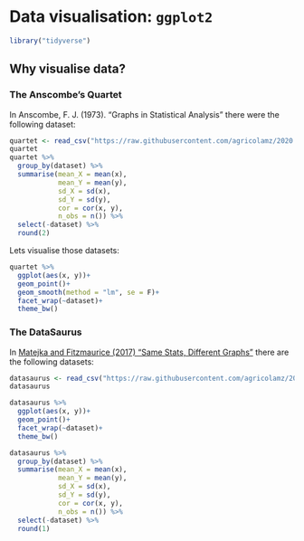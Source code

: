# Data visualisation: `ggplot2` {#ggplot2}

```r
library("tidyverse")
```

## Why visualise data?
### The Anscombe’s Quartet
In Anscombe, F. J. (1973). "Graphs in Statistical Analysis" there were the following dataset:

```r
quartet <- read_csv("https://raw.githubusercontent.com/agricolamz/2020.02_Naumburg_R/master/data/anscombe.csv")
quartet
quartet %>% 
  group_by(dataset) %>% 
  summarise(mean_X = mean(x),
            mean_Y = mean(y),
            sd_X = sd(x),
            sd_Y = sd(y),
            cor = cor(x, y),
            n_obs = n()) %>% 
  select(-dataset) %>% 
  round(2)
```

Lets visualise those datasets:

```r
quartet %>% 
  ggplot(aes(x, y))+
  geom_point()+
  geom_smooth(method = "lm", se = F)+
  facet_wrap(~dataset)+
  theme_bw()
```

### The DataSaurus
In [Matejka and Fitzmaurice (2017) "Same Stats, Different Graphs"](https://www.autodeskresearch.com/sites/default/files/SameStats-DifferentGraphs.pdf) there are the following datasets:

```r
datasaurus <- read_csv("https://raw.githubusercontent.com/agricolamz/2020.02_Naumburg_R/master/data/datasaurus.csv")
datasaurus
```

```r
datasaurus %>% 
  ggplot(aes(x, y))+
  geom_point()+
  facet_wrap(~dataset)+
  theme_bw()
```

```r
datasaurus %>% 
  group_by(dataset) %>% 
  summarise(mean_X = mean(x),
            mean_Y = mean(y),
            sd_X = sd(x),
            sd_Y = sd(y),
            cor = cor(x, y),
            n_obs = n()) %>% 
  select(-dataset) %>% 
  round(1)
```

